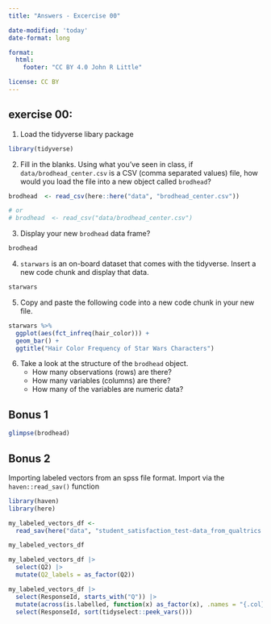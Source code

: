 ```yaml
---
title: "Answers - Excercise 00"

date-modified: 'today'
date-format: long

format: 
  html:
    footer: "CC BY 4.0 John R Little"

license: CC BY    
---
```


## exercise 00:

1.  Load the tidyverse libary package

```r
library(tidyverse)
```

2.  Fill in the blanks. Using what you've seen in class, if `data/brodhead_center.csv` is a CSV (comma separated values) file, how would you load the file into a new object called `brodhead`?

```r
brodhead  <- read_csv(here::here("data", "brodhead_center.csv"))

# or
# brodhead  <- read_csv("data/brodhead_center.csv")
```

3.  Display your new `brodhead` data frame?

```r
brodhead
```

4.  `starwars` is an on-board dataset that comes with the tidyverse. Insert a new code chunk and display that data.

```r
starwars
```

5.  Copy and paste the following code into a new code chunk in your new file.

```r
starwars %>% 
  ggplot(aes(fct_infreq(hair_color))) + 
  geom_bar() + 
  ggtitle("Hair Color Frequency of Star Wars Characters")
```

6.  Take a look at the structure of the `brodhead` object.
    -   How many observations (rows) are there?
    -   How many variables (columns) are there?
    -   How many of the variables are numeric data?

## Bonus 1

```r
glimpse(brodhead)
```

## Bonus 2

Importing labeled vectors from an spss file format. Import via the `haven::read_sav()` function

```r
library(haven)
library(here)

my_labeled_vectors_df <- 
  read_sav(here("data", "student_satisfaction_test-data_from_qualtrics.sav"))

my_labeled_vectors_df

my_labeled_vectors_df |> 
  select(Q2) |> 
  mutate(Q2_labels = as_factor(Q2))

my_labeled_vectors_df |> 
  select(ResponseId, starts_with("Q")) |> 
  mutate(across(is.labelled, function(x) as_factor(x), .names = "{.col}_label")) |>
  select(ResponseId, sort(tidyselect::peek_vars()))

```
